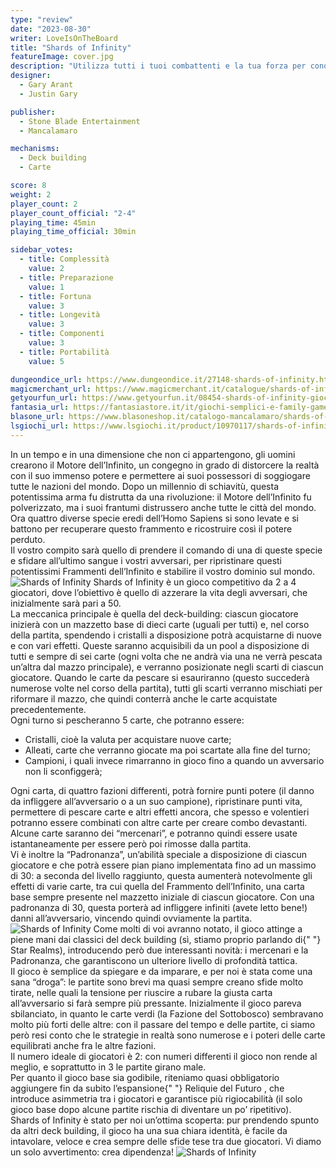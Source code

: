 ```yaml
---
type: "review"
date: "2023-08-30"
writer: LoveIsOnTheBoard
title: "Shards of Infinity"
featureImage: cover.jpg
description: "Utilizza tutti i tuoi combattenti e la tua forza per conquistare il Frammento dell'Infinito"
designer:
  - Gary Arant
  - Justin Gary

publisher:
  - Stone Blade Entertainment
  - Mancalamaro

mechanisms:
  - Deck building
  - Carte

score: 8
weight: 2
player_count: 2
player_count_official: "2-4"
playing_time: 45min
playing_time_official: 30min

sidebar_votes:
  - title: Complessità
    value: 2
  - title: Preparazione
    value: 1
  - title: Fortuna
    value: 3
  - title: Longevità
    value: 3
  - title: Componenti
    value: 3
  - title: Portabilità
    value: 5

dungeondice_url: https://www.dungeondice.it/27148-shards-of-infinity.html
magicmerchant_url: https://www.magicmerchant.it/catalogue/shards-of-infinity-61069/
getyourfun_url: https://www.getyourfun.it/08454-shards-of-infinity-giochi-di-carte.html
fantasia_url: https://fantasiastore.it/it/giochi-semplici-e-family-games/16482-shards-of-infinity.html
blasone_url: https://www.blasoneshop.it/catalogo-mancalamaro/shards-of-infinity-97-2774
lsgiochi_url: https://www.lsgiochi.it/product/10970117/shards-of-infinity-usato
---
```


<Setting>
  In un tempo e in una dimensione che non ci appartengono, gli uomini crearono
  il Motore dell’Infinito, un congegno in grado di distorcere la realtà con il
  suo immenso potere e permettere ai suoi possessori di soggiogare tutte le
  nazioni del mondo. Dopo un millennio di schiavitù, questa potentissima arma fu
  distrutta da una rivoluzione: il Motore dell’Infinito fu polverizzato, ma i
  suoi frantumi distrussero anche tutte le città del mondo. Ora quattro diverse
  specie eredi dell’Homo Sapiens si sono levate e si battono per recuperare
  questo frammento e ricostruire così il potere perduto.
  <br />
  Il vostro compito sarà quello di prendere il comando di una di queste specie e
  sfidare all’ultimo sangue i vostri avversari, per ripristinare questi
  potentissimi Frammenti dell’Infinito e stabilire il vostro dominio sul mondo.
</Setting>

<img src="./game1.jpg" alt="Shards of Infinity" />

<Rules>
  Shards of Infinity è un gioco competitivo da 2 a 4 giocatori, dove l’obiettivo
  è quello di azzerare la vita degli avversari, che inizialmente sarà pari a 50.
  <br />
  La meccanica principale è quella del deck-building: ciascun giocatore inizierà
  con un mazzetto base di dieci carte (uguali per tutti) e, nel corso della
  partita, spendendo i cristalli a disposizione potrà acquistarne di nuove e con
  vari effetti. Queste saranno acquisibili da un pool a disposizione di tutti e
  sempre di sei carte (ogni volta che ne andrà via una ne verrà pescata un’altra
  dal mazzo principale), e verranno posizionate negli scarti di ciascun
  giocatore. Quando le carte da pescare si esauriranno (questo succederà
  numerose volte nel corso della partita), tutti gli scarti verranno mischiati
  per riformare il mazzo, che quindi conterrà anche le carte acquistate
  precedentemente.
  <br />
  Ogni turno si pescheranno 5 carte, che potranno essere:
  <ul>
    <li>Cristalli, cioè la valuta per acquistare nuove carte;</li>
    <li>
      Alleati, carte che verranno giocate ma poi scartate alla fine del turno;
    </li>
    <li>
      Campioni, i quali invece rimarranno in gioco fino a quando un avversario
      non li sconfiggerà;
    </li>
  </ul>
  Ogni carta, di quattro fazioni differenti, potrà fornire punti potere (il
  danno da infliggere all’avversario o a un suo campione), ripristinare punti
  vita, permettere di pescare carte e altri effetti ancora, che spesso e
  volentieri potranno essere combinati con altre carte per creare combo
  devastanti. Alcune carte saranno dei “mercenari”, e potranno quindi essere
  usate istantaneamente per essere però poi rimosse dalla partita.
  <br />
  Vi è inoltre la “Padronanza”, un’abilità speciale a disposizione di ciascun
  giocatore e che potrà essere pian piano implementata fino ad un massimo di 30:
  a seconda del livello raggiunto, questa aumenterà notevolmente gli effetti di
  varie carte, tra cui quella del Frammento dell’Infinito, una carta base sempre
  presente nel mazzetto iniziale di ciascun giocatore. Con una padronanza di 30,
  questa porterà ad infliggere infiniti (avete letto bene!) danni
  all’avversario, vincendo quindi ovviamente la partita.
</Rules>

<img src="./game2.jpg" alt="Shards of Infinity" />

<Feedback>
  Come molti di voi avranno notato, il gioco attinge a piene mani dai classici
  del deck building (sì, stiamo proprio parlando di{" "}
  <Link to="/reviews/star-realms/">Star Realms</Link>), introducendo però due
  interessanti novità: i mercenari e la Padronanza, che garantiscono un
  ulteriore livello di profondità tattica.
  <br />
  Il gioco è semplice da spiegare e da imparare, e per noi è stata come una sana
  “droga”: le partite sono brevi ma quasi sempre creano sfide molto tirate,
  nelle quali la tensione per riuscire a rubare la giusta carta all’avversario
  si farà sempre più pressante. Inizialmente il gioco pareva sbilanciato, in
  quanto le carte verdi (la Fazione del Sottobosco) sembravano molto più forti
  delle altre: con il passare del tempo e delle partite, ci siamo però resi
  conto che le strategie in realtà sono numerose e i poteri delle carte
  equilibrati anche fra le altre fazioni.
  <br />
  Il numero ideale di giocatori è 2: con numeri differenti il gioco non rende al
  meglio, e soprattutto in 3 le partite girano male.
  <br />
  Per quanto il gioco base sia godibile, riteniamo quasi obbligatorio aggiungere
  fin da subito l’espansione{" "}
  <Link to="/reviews/shards-of-infinity-reliquie-del-futuro/">
    Reliquie del Futuro
  </Link>
  , che introduce asimmetria tra i giocatori e garantisce più rigiocabilità (il
  solo gioco base dopo alcune partite rischia di diventare un po’ ripetitivo).
  <br />
  Shards of Infinity è stato per noi un’ottima scoperta: pur prendendo spunto da
  altri deck building, il gioco ha una sua chiara identità, è facile da
  intavolare, veloce e crea sempre delle sfide tese tra due giocatori. Vi diamo
  un solo avvertimento: crea dipendenza!
</Feedback>

<img src="./game3.jpg?t=2" alt="Shards of Infinity" />
